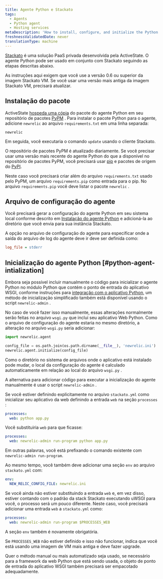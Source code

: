 ```yaml
---
title: Agente Python e Stackato
tags:
  - Agents
  - Python agent
  - Hosting services
metaDescription: 'How to install, configure, and initialize the Python agent with ActiveState''s Stackato solution.'
freshnessValidatedDate: never
translationType: machine
---
```


[Stackato](http://www.activestate.com/cloud) é uma solução PaaS privada desenvolvida pela ActiveState. O agente Python pode ser usado em conjunto com Stackato seguindo as etapas descritas abaixo.

As instruções aqui exigem que você use a versão 0.6 ou superior da imagem Stackato VM. Se você usar uma versão mais antiga da imagem Stackato VM, precisará atualizar.

## Instalação do pacote

ActiveState [hospeda uma cópia](http://code.activestate.com/pypm/newrelic/) do pacote do agente Python em seu repositório de pacotes [PyPM](http://code.activestate.com/pypm) . Para instalar o pacote Python para o agente, adicione `newrelic` ao arquivo `requirements.txt` em uma linha separada:

```
newrelic
```

Em seguida, você executaria o comando `update` usando o cliente Stackato.

O repositório de pacotes PyPM é atualizado diariamente. Se você precisar usar uma versão mais recente do agente Python do que a disponível no repositório de pacotes PyPM, você precisará usar [pip](http://www.pip-installer.org/en/latest/) e pacotes de origem do [PyPI](http://pypi.python.org).

Neste caso você precisará criar além do arquivo `requirements.txt` usado pelo PyPM, um arquivo `requirements.pip` como entrada para o pip. No arquivo `requirements.pip` você deve listar o pacote `newrelic` .

## Arquivo de configuração do agente

Você precisará gerar a configuração do agente Python em seu sistema local conforme descrito em [Instalação do agente Python](/docs/agents/python-agent/installation-and-configuration/python-agent-installation) e adicioná-la ao diretório que você envia para sua instância Stackato.

A opção no arquivo de configuração do agente para especificar onde a saída do arquivo de log do agente deve ir deve ser definida como:

```ini
log_file = stderr
```

## Inicialização do agente Python [#python-agent-intialization]

Embora seja possível incluir manualmente o código para inicializar o agente Python no módulo Python que contém o ponto de entrada do aplicativo WSGI, conforme instruções para [integração com o aplicativo Python](/docs/agents/python-agent/installation-and-configuration/python-agent-integration), um método de inicialização simplificado também está disponível usando o script `newrelic-admin` .

No caso de você fazer isso manualmente, essas alterações normalmente serão feitas no arquivo `wsgi.py` que inclui seu aplicativo Web Python. Como o arquivo de configuração do agente estaria no mesmo diretório, a alteração no arquivo `wsgi.py` seria adicionar:

```py
import newrelic.agent

config_file = os.path.join(os.path.dirname(__file__), 'newrelic.ini')
newrelic.agent.initialize(config_file)
```

Como o diretório no sistema de arquivos onde o aplicativo está instalado pode mudar, o local da configuração do agente é calculado automaticamente em relação ao local do arquivo `wsgi.py` .

A alternativa para adicionar código para executar a inicialização do agente manualmente é usar o script `newrelic-admin` .

Se você estiver definindo explicitamente no arquivo `stackato.yml` como inicializar seu aplicativo da web definindo a entrada `web` na seção `processes` :

```yml
processes:
  web: python app.py
```

Você substituiria `web` para que ficasse:

```yml
processes:
  web: newrelic-admin run-program python app.py
```

Em outras palavras, você está prefixando o comando existente com `newrelic-admin run-program`.

Ao mesmo tempo, você também deve adicionar uma seção `env` ao arquivo `stackato.yml` com:

```yml
env:
  NEW_RELIC_CONFIG_FILE: newrelic.ini
```

Se você ainda não estiver substituindo a entrada `web` e, em vez disso, estiver contando com o padrão da stack Stackato executando uWSGI para você, o processo será um pouco diferente. Neste caso, você precisará adicionar uma entrada `web` a `stackato.yml` como:

```yml
processes:
  web: newrelic-admin run-program $PROCESSES_WEB
```

A seção `env` também é novamente obrigatória.

Se `PROCESSES_WEB` não estiver definido e isso não funcionar, indica que você está usando uma imagem de VM mais antiga e deve fazer upgrade.

Quer o método manual ou mais automatizado seja usado, se necessário para a framework da web Python que está sendo usada, o objeto de ponto de entrada do aplicativo WSGI também precisará ser empacotado adequadamente.